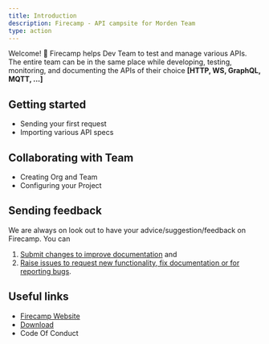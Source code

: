 ```yaml
---
title: Introduction
description: Firecamp - API campsite for Morden Team
type: action
---
```



Welcome! 👋 Firecamp helps Dev Team to test and manage various APIs.
The entire team can be in the same place while developing, testing, monitoring, and documenting the APIs of their choice **[HTTP, WS, GraphQL, MQTT, ...]**

## Getting started
- <GatsbyLink to="/apis/a/sending-your-first-request/">Sending your first request</GatsbyLink> 
- <GatsbyLink to="/source/discover-firecamp/project-management/importing-projects-to-firecamp">Importing various API specs </GatsbyLink> 

## Collaborating with Team
- <GatsbyLink to="/source/discover-firecamp/firecamp-for-teams/organizations">Creating Org and Team</GatsbyLink> 
- <GatsbyLink to="/source/discover-firecamp/project-management/creating-your-first-project">Configuring your Project</GatsbyLink> 

## Sending feedback
We are always on look out to have your advice/suggestion/feedback on Firecamp. You can

1. [Submit changes to improve documentation](https://github.com/firecampapp/firecamp-doc/) and 
2. [Raise issues to request new functionality, fix documentation or for reporting bugs](https://github.com/firecampapp/Firecamp/issues).


## Useful links

- [Firecamp Website](https://firecamp.io)
- [Download](https://firecamp.io/downloads/)
- <GatsbyLink to="/firecampCOC">Code Of Conduct</GatsbyLink> 